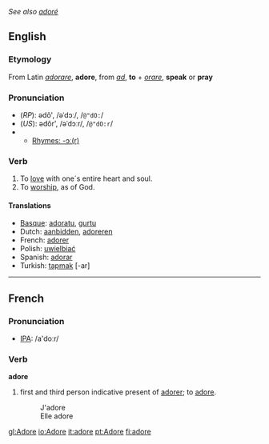 ''See also [[adoré]]''
==English==

===Etymology===
From Latin ''[[adorare]]'', '''adore''', from ''[[ad]]'', '''to''' + ''[[orare]]'', '''speak''' or '''pray'''

===Pronunciation===
*(''RP''): ədô', /əˈdɔː/, /<tt>@"dO:</tt>/
*(''US''): ədôr', /əˈdɔːr/, /<tt>@"dO:r</tt>/
*{{audio|en-us-adore.ogg|Audio (US)}}
**[[rhymes:English:-ɔː(r)|Rhymes: -ɔː(r)]]

===Verb===
{{en-infl-reg-other-e|ador|e}}

# To [[love]] with one´s entire heart and soul.
# To [[worship]], as of God.

====Translations====

*[[Basque]]: [[adoratu]], [[gurtu]]
*Dutch: [[aanbidden]], [[adoreren]]
*French: [[adorer]]
*Polish: [[uwielbiać]]
*Spanish: [[adorar]]
*Turkish: [[tapmak]] [-ar]

----

==French==
===Pronunciation===
*[[w:IPA|IPA]]: /a'doːr/
===Verb===
'''adore'''

#first and third person indicative present of [[adorer]]; to [[adore]].
#:J'adore
#:Elle adore

[[gl:Adore]]
[[io:Adore]]
[[it:adore]]
[[pt:Adore]]
[[fi:adore]]